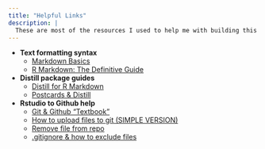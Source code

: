 ```yaml
---
title: "Helpful Links"
description: |
  These are most of the resources I used to help me with building this website. In addition to all of these, Stack Overflow is a really helpful website and I found a good number of the answers to my questions on there.
---
```


- **Text formatting syntax**
    * [Markdown Basics][RmdB]
    * [R Markdown: The Definitive Guide][RmdG]

- **Distill package guides**
    * [Distill for R Markdown][Distill]
    * [Postcards & Distill][Pcards]

- **Rstudio to Github help**
    * [Git & Github "Textbook"][HappyGit]
    * [How to upload files to git (SIMPLE VERSION)][SimpleGit]
    * [Remove file from repo][Remove]
    * [.gitignore & how to exclude files][gitignore]



[RmdB]: https://rmarkdown.rstudio.com/authoring_basics.html "Markdown Basics"
[RmdG]: https://bookdown.org/yihui/rmarkdown/markdown-syntax.html "R Markdown: The Definitive Guide"
[Distill]: https://rstudio.github.io/distill/#creating-an-article "Distill for R Markdown"
[Pcards]: https://alison.rbind.io/blog/2020-12-postcards-distill/ "Postcards & Distill"
[HappyGit]: https://happygitwithr.com/existing-github-last.html "Happy Git & Github for the useR"
[Remove]: https://stackoverflow.com/questions/2047465/how-can-i-delete-a-file-from-a-git-repository/2047477 "Stack Overflow remove file"
[gitignore]: https://github.com/github/gitignore/blob/master/R.gitignore "Github file for .gitignore"
[SimpleGit]: https://docs.github.com/en/github/importing-your-projects-to-github/importing-source-code-to-github/adding-an-existing-project-to-github-using-the-command-line "Upload files via shell"

